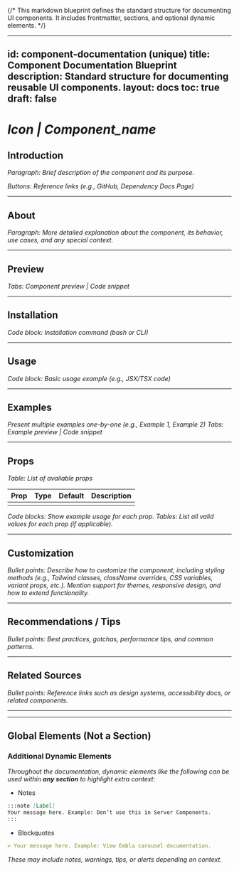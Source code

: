 {/* This markdown blueprint defines the standard structure for documenting UI components. It includes frontmatter, sections, and optional dynamic elements. */}

---
id: component-documentation (unique)
title: Component Documentation Blueprint
description: Standard structure for documenting reusable UI components.
layout: docs
toc: true
draft: false
---

# *Icon | Component\_name*

## Introduction

*Paragraph: Brief description of the component and its purpose.*

*Buttons: Reference links (e.g., GitHub, Dependency Docs Page)*

---

## About

*Paragraph: More detailed explanation about the component, its behavior, use cases, and any special context.*

---

## Preview

*Tabs: Component preview | Code snippet*

---

## Installation

*Code block: Installation command (bash or CLI)*

---

## Usage

*Code block: Basic usage example (e.g., JSX/TSX code)*

---

## Examples

*Present multiple examples one-by-one (e.g., Example 1, Example 2)*
*Tabs: Example preview | Code snippet*

---

## Props

*Table: List of available props*

| Prop | Type | Default | Description |
| ---- | ---- | ------- | ----------- |
|      |      |         |             |

*Code blocks: Show example usage for each prop.*
*Tables: List all valid values for each prop (if applicable).*

---

## Customization

*Bullet points: Describe how to customize the component, including styling methods (e.g., Tailwind classes, className overrides, CSS variables, variant props, etc.). Mention support for themes, responsive design, and how to extend functionality.*

---

## Recommendations / Tips

*Bullet points: Best practices, gotchas, performance tips, and common patterns.*

---

## Related Sources

*Bullet points: Reference links such as design systems, accessibility docs, or related components.*

---
---

## Global Elements (Not a Section)

### Additional Dynamic Elements

*Throughout the documentation, dynamic elements like the following can be used within **any section** to highlight extra context:*

- Notes
```md
:::note [Label]
Your message here. Example: Don’t use this in Server Components.
:::
```
- Blockquotes
```md
> Your message here. Example: View Embla carousel documentation.
```

*These may include notes, warnings, tips, or alerts depending on context.*
